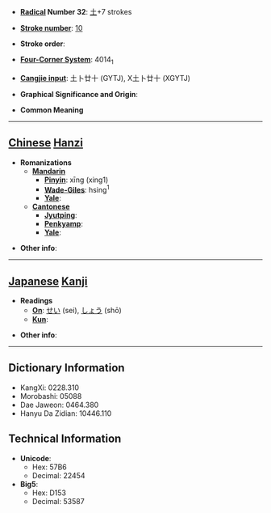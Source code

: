 * '''[[Wiktionary:Chinese radical index| Radical]] Number 32''': [[Wiktionary:Chinese radical index 土|土]]+7 strokes

* '''[[Wiktionary:Chinese total strokes index|Stroke number]]''': [[Wiktionary:Chinese total strokes index 10|10]]

* '''Stroke order''': 

* '''[[Wiktionary:Chinese four corner index|Four-Corner System]]''': 4014<sub>1</sub>

* '''[[Wiktionary:Chinese Cangjie index|Cangjie input]]''': 土卜廿十 (GYTJ), X土卜廿十 (XGYTJ)

* '''Graphical Significance and Origin''': 

* '''Common Meaning'''

----

== [[Chinese]] [[Hanzi]] ==

* '''Romanizations'''
** '''[[Mandarin]]'''
*** '''[[Pinyin]]''': xīng (xing1)
*** '''[[Wade-Giles]]''': hsing<sup>1</sup>
*** '''[[Yale]]''': 
** '''[[Cantonese]]'''
*** '''[[Jyutping]]''':
*** '''[[Penkyamp]]''': 
*** '''[[Yale]]''': 

* '''Other info''': 

----

== [[Japanese]] [[Kanji]] ==

* '''Readings'''
** '''[[On]]''': [[せい]] (sei), [[しょう]] (shō)
** '''[[Kun]]''': 

* '''Other info''':  

----

== Dictionary Information ==

* KangXi: 0228.310
* Morobashi: 05088
* Dae Jaweon: 0464.380
* Hanyu Da Zidian: 10446.110

== Technical Information ==

* '''Unicode''':
** Hex: 57B6
** Decimal: 22454
* '''Big5''':
** Hex: D153
** Decimal: 53587